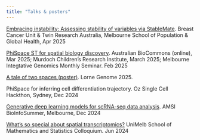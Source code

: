 ```yaml
---
title: "Talks & posters"
---
```


[Embracing instability: Assessing stability of variables via StableMate](https://github.com/jiadongm/jiadongm.github.io/blob/main/slides/StableMate_PublicHealth.pdf). Breast Cancer Unit & Twin Research Australia, Melbourne School of Population & Global Health, Apr 2025


[PhiSpace ST for spatial biology discovery](https://github.com/jiadongm/jiadongm.github.io/blob/main/slides/PhiSpaceST_MIG_seminar.pdf). Australian BioCommons (online), Mar 2025; Murdoch Children's Research Institute, March 2025; Melbourne Integtative Genomics Monthly Seminar. Feb 2025

[A tale of two spaces (poster)](https://github.com/jiadongm/jiadongm.github.io/blob/main/slides/Lorne2025-Posters-JiadongMao.pdf). Lorne Genome 2025.

PhiSpace for inferring cell differentiation trajectory. Oz Single Cell Hackthon, Sydney, Dec 2024

[Generative deep learning models for scRNA-seq data analysis](https://github.com/jiadongm/jiadongm.github.io/blob/main/slides/GenAI_scRNA-seq_4Dec_AMSI_BIS.pdf). AMSI BioInfoSummer, Melbourne, Dec 2024

[What's so special about spatial transcriptomics?](https://github.com/jiadongm/jiadongm.github.io/blob/main/slides/SchoolColloquiumSpatial.pdf)
UniMelb School of Mathematics and Statistics Colloquium. Jun 2024

